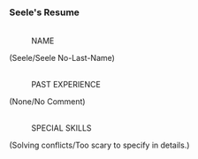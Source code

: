 ===Seele's Resume===
:<div align="center">{{Size|28|Belobog History and Culture Museum}}
:
{{Size|25|Volunteer Guide Application Form}}</div>
:<br />NAME
:
(Seele/Seele No-Last-Name)
:<br />PAST EXPERIENCE
:
(None/No Comment)
:<br />SPECIAL SKILLS
:
(Solving conflicts/Too scary to specify in details.)
